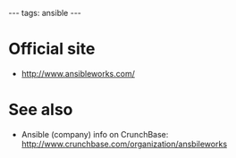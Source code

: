 ---
tags: ansible
---
= Official site =

* http://www.ansibleworks.com/

= See also =

* Ansible (company) info on CrunchBase: http://www.crunchbase.com/organization/ansbileworks
